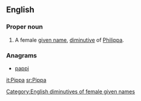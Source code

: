 {{also|pippa}}
==English==

===Proper noun===
{{en-proper noun}}

# A female [[given name]], [[diminutive]] of [[Philippa]].

===Anagrams===
* [[pappi#English|pappi]]

[[Category:English diminutives of female given names]]

[[it:Pippa]]
[[sr:Pippa]]